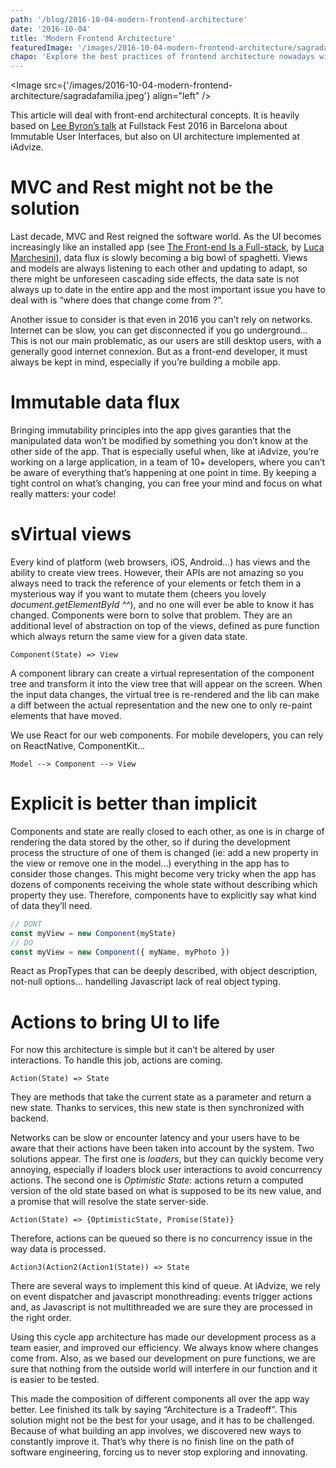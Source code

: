 ```yaml
---
path: '/blog/2016-10-04-modern-frontend-architecture'
date: '2016-10-04'
title: 'Modern Frontend Architecture'
featuredImage: '/images/2016-10-04-modern-frontend-architecture/sagradafamilia.jpeg'
chapo: 'Explore the best practices of frontend architecture nowadays with Lee Byrons talk at Fullstack Fest 2016'
---
```


<Image src={'/images/2016-10-04-modern-frontend-architecture/sagradafamilia.jpeg'} align="left" />

This article will deal with front-end architectural concepts. It is heavily based on [Lee Byron’s talk](https://www.youtube.com/watch?v=pLvrZPSzHxo) at Fullstack Fest 2016 in Barcelona about Immutable User Interfaces, but also on UI architecture implemented at iAdvize.

# MVC and Rest might not be the solution

Last decade, MVC and Rest reigned the software world. As the UI becomes increasingly like an installed app (see [The Front-end Is a Full-stack](https://www.youtube.com/watch?v=wtURpqTgtUs&list=PLe9psSNJBf76DOOKMkDpyo_A5PfZk7JWc&index=23), by [Luca Marchesini](https://twitter.com/xbill82)), data flux is slowly becoming a big bowl of spaghetti. Views and models are always listening to each other and updating to adapt, so there might be unforeseen cascading side effects, the data sate is not always up to date in the entire app and the most important issue you have to deal with is “where does that change come from ?”.

Another issue to consider is that even in 2016 you can’t rely on networks. Internet can be slow, you can get disconnected if you go underground… This is not our main problematic, as our users are still desktop users, with a generally good internet connexion. But as a front-end developer, it must always be kept in mind, especially if you’re building a mobile app.

# Immutable data flux

Bringing immutability principles into the app gives garanties that the manipulated data won’t be modified by something you don’t know at the other side of the app. That is especially useful when, like at iAdvize, you’re working on a large application, in a team of 10+ developers, where you can’t be aware of everything that’s happening at one point in time. By keeping a tight control on what’s changing, you can free your mind and focus on what really matters: your code!

# sVirtual views

Every kind of platform (web browsers, iOS, Android…) has views and the ability to create view trees. However, their APIs are not amazing so you always need to track the reference of your elements or fetch them in a mysterious way if you want to mutate them (cheers you lovely _document.getElementById ^^_), and no one will ever be able to know it has changed. Components were born to solve that problem. They are an additional level of abstraction on top of the views, defined as pure function which always return the same view for a given data state.

```
Component(State) => View
```

A component library can create a virtual representation of the component tree and transform it into the view tree that will appear on the screen. When the input data changes, the virtual tree is re-rendered and the lib can make a diff between the actual representation and the new one to only re-paint elements that have moved.

We use React for our web components. For mobile developers, you can rely on ReactNative, ComponentKit…

```
Model --> Component --> View
```

# Explicit is better than implicit

Components and state are really closed to each other, as one is in charge of rendering the data stored by the other, so if during the development process the structure of one of them is changed (ie: add a new property in the view or remove one in the model…) everything in the app has to consider those changes. This might become very tricky when the app has dozens of components receiving the whole state without describing which property they use. Therefore, components have to explicitly say what kind of data they’ll need.

```javascript
// DONT
const myView = new Component(myState)
// DO
const myView = new Component({ myName, myPhoto })
```

React as PropTypes that can be deeply described, with object description, not-null options… handelling Javascript lack of real object typing.

# Actions to bring UI to life

For now this architecture is simple but it can’t be altered by user interactions. To handle this job, actions are coming.

```
Action(State) => State
```

They are methods that take the current state as a parameter and return a new state. Thanks to services, this new state is then synchronized with backend.

Networks can be slow or encounter latency and your users have to be aware that their actions have been taken into account by the system. Two solutions appear. The first one is _loaders_, but they can quickly become very annoying, especially if loaders block user interactions to avoid concurrency actions. The second one is _Optimistic State_: actions return a computed version of the old state based on what is supposed to be its new value, and a promise that will resolve the state server-side.

```
Action(State) => {OptimisticState, Promise(State)}
```

Therefore, actions can be queued so there is no concurrency issue in the way data is processed.

```
Action3(Action2(Action1(State)) => State
```

There are several ways to implement this kind of queue. At iAdvize, we rely on event dispatcher and javascript monothreading: events trigger actions and, as Javascript is not multithreaded we are sure they are processed in the right order.

Using this cycle app architecture has made our development process as a team easier, and improved our efficiency. We always know where changes come from. Also, as we based our development on pure functions, we are sure that nothing from the outside world will interfere in our function and it is easier to be tested.

This made the composition of different components all over the app way better.
Lee finished its talk by saying “Architecture is a Tradeoff”. This solution might not be the best for your usage, and it has to be challenged. Because of what building an app involves, we discovered new ways to constantly improve it. That’s why there is no finish line on the path of software engineering, forcing us to never stop exploring and innovating.
